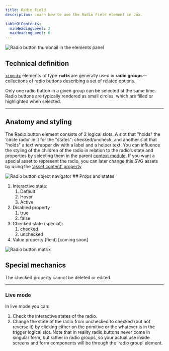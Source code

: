 ```yaml
---
title: Radio Field
description: Learn how to use the Radio Field element in Jux.

tableOfContents:
  minHeadingLevel: 2
  maxHeadingLevel: 6
---
```



<Image src={radioButton} alt="Radio button thumbnail in the elements panel" />

## Technical definition

[`<input>`](https://developer.mozilla.org/en-US/docs/Web/HTML/Element/input) elements of type **`radio`** are generally used in **radio groups**—collections of radio buttons describing a set of related options.

Only one radio button in a given group can be selected at the same time. Radio buttons are typically rendered as small circles, which are filled or highlighted when selected.

---

## Anatomy and styling

The Radio button element consists of 2 logical slots. A slot that "holds" the ‘circle radio’ in it for the "states": checked/uncheck, and another slot that "holds" a text wrapper div with a label and a helper text.
You can influence the styling of the children of the radio in relation to the radio’s state and properties by selecting them in the parent [context module](https://www.notion.so/Props-and-Variants-c510173bd31643bf9d5a2eff1e61b04d?pvs=21).
If you want a special asset to represent the radio, you can later change this SVG assets by using the [‘asset content’ property](https://www.notion.so/Asset-swap-07998280404842f48c3aa020aa19ce8b?pvs=21)

<Image src={radioObjectNavigator} alt="Radio button object navigator" />
## Props and states

1. Interactive state:
    1. Default
    2. Hover
    3. Active
2. Disabled property
    1. true
    2. false
3. Checked state (special):
    1. checked
    2. unchecked
4. Value property (field) [coming soon]
<Image src={radioMatrix} alt="Radio button matrix" />

## Special mechanics

The checked property cannot be deleted or edited.

---

### Live mode

In live mode you can:

1. Check the interactive states of the radio.
2. Change the state of the radio from unchecked to checked (but not reverse it) by clicking either on the primitive or the whatever is in the trigger logical slot. Note that in reality radio buttons never come in singular form, but rather in radio groups, so your actual use inside screens and form components will be through the ‘radio group’ element.

